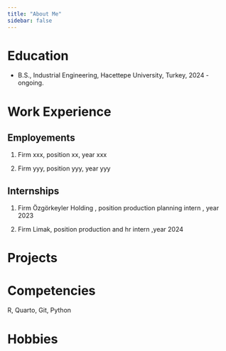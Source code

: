 ```yaml
---
title: "About Me"
sidebar: false 
---
```


# Education

-   B.S., Industrial Engineering, Hacettepe University, Turkey, 2024 - ongoing.

# Work Experience

## Employements

1.  Firm xxx, position xx, year xxx

2.  Firm yyy, position yyy, year yyy

## Internships

1.  Firm Özgörkeyler Holding , position production planning intern , year 2023

2.  Firm Limak, position production and hr intern ,year 2024

# Projects

# Competencies

R, Quarto, Git, Python

# Hobbies
